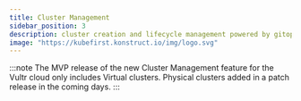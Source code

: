 ```yaml
---
title: Cluster Management
sidebar_position: 3
description: cluster creation and lifecycle management powered by gitops
image: "https://kubefirst.konstruct.io/img/logo.svg"
---
```


:::note
The MVP release of the new Cluster Management feature for the Vultr cloud only includes Virtual clusters. Physical clusters added in a patch release in the coming days.
:::


<CLUSTERS />
